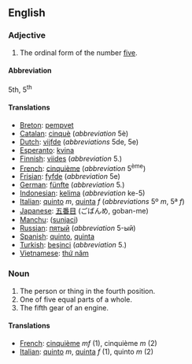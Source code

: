 ==English==

===Adjective===

# The ordinal form of the number [[five]].

====Abbreviation====
5th, 5<sup>th</sup>

====Translations====

*[[Breton]]: [[pempvet]]
*[[Catalan]]: [[cinquè]] (''abbreviation'' 5è)
*[[Dutch]]: [[vijfde]] (''abbreviations'' 5de, 5e)
*[[Esperanto]]: [[kvina]]
*[[Finnish]]: [[viides]] (''abbreviation'' 5.)
*[[French]]: [[cinquième]] (''abbreviation'' 5<sup>ème</sup>)
*[[Frisian]]: [[fyfde]] (''abbreviation'' 5e)
*[[German]]: [[fünfte]] (''abbreviation'' 5.)
*[[Indonesian]]: [[kelima]] (''abbreviation'' ke-5)
*[[Italian]]: [[quinto]] ''m'', [[quinta]] ''f'' (''abbreviations'' 5º ''m'', 5ª ''f'')
*[[Japanese]]: [[五番目]] (ごばんめ, goban-me)
*[[Manchu]]: ([[sunjaci]])
*[[Russian]]: [[пятый]] (''abbreviation'' 5-ый)
*[[Spanish]]: [[quinto]], [[quinta]]
*[[Turkish]]: [[beşinci]] (''abbreviation'' 5.)
*[[Vietnamese]]: [[thứ năm]]

===Noun===

#The person or thing in the fourth position.
#One of five equal parts of a whole.
#The fifth gear of an engine. 

====Translations====

*[[French]]: [[cinquième]] ''mf'' (1), cinquième ''m'' (2)
*[[Italian]]: [[quinto]] ''m'', [[quinta]] ''f'' (1), quinto ''m'' (2)